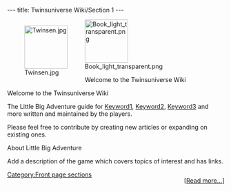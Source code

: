 ---
title: Twinsuniverse Wiki/Section 1
---

<div class="fpbox plain desktopright mobilecenter"><!-- BEGIN Welcome box-->
<div class="nomobile" style="float:left;">[[File:Twinsen.jpg|100px]]</div><div class="mobileonly">[[File:Book light transparent.png|100px|center]]</div>
<div class="mainheading nomobile">Welcome to the Twinsuniverse Wiki</div><div class="heading mobileonly">Welcome to the Twinsuniverse Wiki</div>
<div>The Little Big Adventure guide for [[Keyword1]], [[Keyword2]], [[Keyword3]] and more written and maintained by the players.</div>
<div>Please feel free to contribute by creating new articles or expanding on existing ones.</div>
</div><!--END Welcome box-->

<div class="fpbox mobilecollapsible"><!-- BEGIN Spotlight box-->
<div class="heading desktopcenter mobileleft">About Little Big Adventure</div>
<div class="body">
Add a description of the game which covers topics of interest and has links.<div style="float: right;"><nowiki>[</nowiki>[[Little Big Adventure|Read more...]]<nowiki>]</nowiki></div>
</div>
</div><!--END Welcome and Description Spotlight box--><noinclude>

[[Category:Front page sections]]</noinclude>